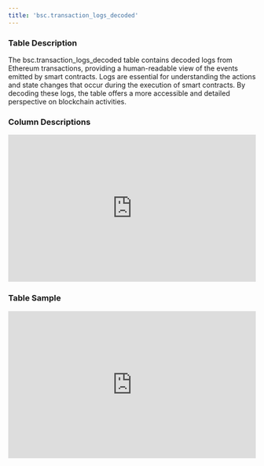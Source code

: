 ```yaml
---
title: 'bsc.transaction_logs_decoded'
---
```


### Table Description
The bsc.transaction_logs_decoded table contains decoded logs from Ethereum transactions, providing a human-readable view of the events emitted by smart contracts. Logs are essential for understanding the actions and state changes that occur during the execution of smart contracts. By decoding these logs, the table offers a more accessible and detailed perspective on blockchain activities.
### Column Descriptions

<div>
    <iframe
        src="http://127.0.0.1:3000/columns/bsc.transaction_logs_decoded"
        width="100%"
        height="300px"
        frameBorder="0"
        scrolling="no"
    ></iframe>
</div>

### Table Sample

<div>
    <iframe
        src="http://127.0.0.1:3000/data/bsc.transaction_logs_decoded"
        width="100%"
        height="300px"
        frameBorder="0"
        scrolling="no"
    ></iframe>
</div>
